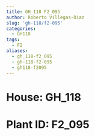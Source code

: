 ```yaml
---
title: GH_118 F2_095
author: Roberto Villegas-Diaz
slug: 'gh-118/f2-095'
categories:
  - GH118
tags:
  - F2
aliases:
  - gh_118-f2_095
  - gh-118-f2-095
  - gh118-f2095
---
```


# **House**: GH_118
# **Plant ID**: F2_095
